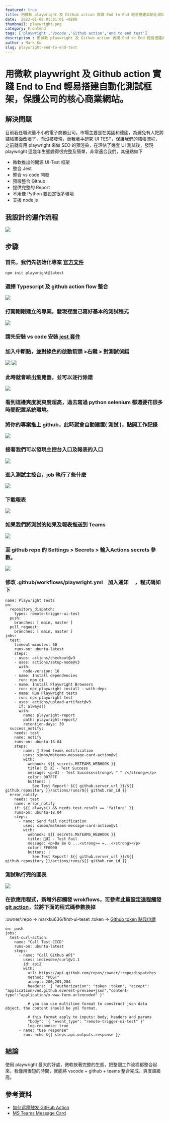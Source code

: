 ```yaml
---
featured: true
title: 用微軟 playwright 及 Github action 實踐 End to End 輕易搭建自動化測試框架，保護公司的核心商業網站，並整合 Teams 通知及外部觸發
date:  2023-01-09 01:01:01 +0800
thumbnail: playwright.png
category: Frontend
tags: ['playwright','Vscode','Github action','end to end test']
description : 用微軟 playwright 及 Github action 實踐 End to End 輕易搭建自動化測試框架，保護公司的核心商業網站。
author : Mark Ku
slug: playwright-end-to-end-test
---
```

# 用微軟 playwright 及 Github action 實踐 End to End 輕易搭建自動化測試框架，保護公司的核心商業網站。
## 解決問題
目前我任職流量不小的電子商務公司，市場主要是在美國和德國，為避免有人把將結帳畫面改壞了，而沒被發現，而我著手研究 UI TEST，保護我們的結帳流程，之前就有用 playwright 來做 SEO 的預渲染，在評估了幾套 UI 測試後，發現 playwright 這幾年生態變得很完整及簡單，非常適合我們，其優點如下 
* 微軟推出的開源 UI-Test 框架
* 整合 Jest 
* 整合 vs code 開發
* 預設整合 Github
* 提供完整的 Report
* 不用像 Python 要設定很多環境
* 支援 node js

## 我設計的運作流程
![](https://i.imgur.com/WTrTa91.png)

## 步驟
### 首先，我們先初始化專案 [官方文件](https://playwright.dev/docs/release-notes)

```
npm init playwright@latest

```
### 選擇 Typescript 及 github action flow 整合
![](https://i.imgur.com/yo5sRXA.png)

### 打開剛剛建立的專案，發現裡面己寫好基本的測試程式
![](https://i.imgur.com/SmwdCUI.png)

### 請先安裝 vs code 安裝 [jest 套件](https://marketplace.visualstudio.com/items?itemName=Orta.vscode-jest)

### 加入中斷點，並對綠色的啟動箭頭 >右鍵 > 對測試偵錯
![](https://i.imgur.com/vLXU5Xo.png)
![](https://i.imgur.com/J3F3ki4.png)

### 此時就會跳出瀏覽器，並可以逐行除錯
![](https://i.imgur.com/npHATRA.png)

### 看到這邊爽度就爽度超高，過去寫過 python selenium 都還要花很多時間配置系統環境。

### 將你的專案推上 github，此時就會自動建置( 測試 )，點開工作記錄
![](https://i.imgur.com/q5VA5SS.png)
### 接著我們可以發現主控台入口及報表的入口
![](https://i.imgur.com/AkLBTY1.png)
### 進入測試主控台，job 執行了些什麼
![](https://i.imgur.com/5Ix7h3U.png)
### 下載報表
![](https://i.imgur.com/HS9dxhw.png)

### 如果我們將測試的結果及報表推送到 Teams 
![](https://i.imgur.com/QKCoX7d.png)

### 至 github repo 的 Settings > Secrets > 輸入Actions secrets 參數。
![](https://i.imgur.com/K700jnK.png)

### 修改 .github/workflows/playwright.yml　加入通知　 ，程式碼如下
```
name: Playwright Tests
on:
  repository_dispatch:
    types: remote-trigger-ui-test
  push:
    branches: [ main, master ]
  pull_request:
    branches: [ main, master ]
jobs:
  test:
    timeout-minutes: 60
    runs-on: ubuntu-latest
    steps:
    - uses: actions/checkout@v3
    - uses: actions/setup-node@v3
      with:
        node-version: 16
    - name: Install dependencies
      run: npm ci
    - name: Install Playwright Browsers
      run: npx playwright install --with-deps
    - name: Run Playwright tests
      run: npx playwright test
    - uses: actions/upload-artifact@v3
      if: always()
      with:
        name: playwright-report
        path: playwright-report/
        retention-days: 30
  success_notify:
    needs: test
    name: notify
    runs-on: ubuntu-18.04    
    steps:  
      - name: 📣 Send teams notification
        uses: simbo/msteams-message-card-action@v1
        with:
          webhook: ${{ secrets.MSTEAMS_WEBHOOK }}
          title: 😊 UI - Test Success 
          message: <p>UI - Test Success<strong>\ ^ ^ /</strong></p>
          color: 007FFF
          buttons: |
            See Test Report! ${{ github.server_url }}/${{ github.repository }}/actions/runs/${{ github.run_id }}      
  error_notify:
    needs: test
    name: error_notify
    if: ${{ always() && needs.test.result == 'failure' }}
    runs-on: ubuntu-18.04    
    steps:        
      - name: Send fail notification
        uses: simbo/msteams-message-card-action@v1        
        with:
          webhook: ${{ secrets.MSTEAMS_WEBHOOK }}
          title: 💩UI - Test Fail 
          message: <p>Ba Be Q ...<strong>= =...</strong></p>
          color: FF0000
          buttons: |
            See Test Report! ${{ github.server_url }}/${{ github.repository }}/actions/runs/${{ github.run_id }}
```
### 測試執行完的圖表
![](https://i.imgur.com/CDMyIoQ.png)

### 在欲應用程式，新增外部觸發 wrokflows，[可參考此篇設定遠程觸發 git action](https://www.chenshaowen.com/blog/how-to-trigger-github-action-remotely.html)，並將下面的程式碼參數換掉
:owner/:repo => markku636/first-ui-teset
:token => [Github token 點我申請](https://github.com/settings/tokens/new)
```
on: push
jobs:
  test-curl-action:
    name: "Call Test CICD"
    runs-on: ubuntu-latest
    steps:      
      - name: "Call Github API"
        uses: indiesdev/curl@v1.1
        id: api2
        with:
          url: https://api.github.com/repos/:owner/:repo/dispatches
          method: "POST"
          accept: 200,201,204
          headers: '{ "authorization": "token :token", "accept": "application/vnd.github.everest-preview+json","content-type":"application/x-www-form-urlencoded" }'

          # you can use multiline format to construct json data object, the content should be yml format.
           
          # this format apply to inputs: body, headers and params
          "body": '{ "event_type": "remote-trigger-ui-test" }'
          log-response: true
      - name: "Use response"
        run: echo ${{ steps.api.outputs.response }}

```
## 結論
使用 playwright 最大的好處，微軟挾著完整的生態，把整個工作流程都整合起來，我僅用很短的時間，就能將 vscode + github + teams 整合完成，爽度超級高。

## 參考資料
* [如何远程触发 GitHub Action](https://www.chenshaowen.com/blog/how-to-trigger-github-action-remotely.html)
* [MS Teams Message Card](https://github.com/marketplace/actions/ms-teams-message-card)
